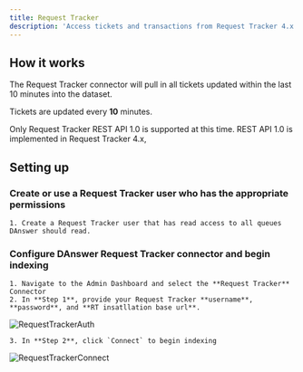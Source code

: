 ```yaml
---
title: Request Tracker
description: 'Access tickets and transactions from Request Tracker 4.x'
---
```


## How it works
The Request Tracker connector will pull in all tickets updated within the last 10 minutes into the dataset.

Tickets are updated every **10** minutes.

Only Request Tracker REST API 1.0 is supported at this time. REST API 1.0 is implemented in Request Tracker 4.x, 


## Setting up

### Create or use a Request Tracker user who has the appropriate permissions

    1. Create a Request Tracker user that has read access to all queues DAnswer should read.

### Configure DAnswer Request Tracker connector and begin indexing
    1. Navigate to the Admin Dashboard and select the **Request Tracker** Connector
    2. In **Step 1**, provide your Request Tracker **username**, **password**, and **RT insatllation base url**.

![RequestTrackerAuth](/images/connectors/requesttracker/RequestTrackerAuth.png)

    3. In **Step 2**, click `Connect` to begin indexing

![RequestTrackerConnect](/images/connectors/requesttracker/RequestTrackerConnect.png)
